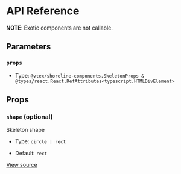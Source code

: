 # API Reference

**NOTE**: Exotic components are not callable.

## Parameters

### `props`

- Type: `@vtex/shoreline-components.SkeletonProps & @types/react.React.RefAttributes<typescript.HTMLDivElement>`

## Props

### `shape` (optional)

Skeleton shape

- Type: `circle | rect`

- Default: `rect`

[View source](https://github.com/vtex/shoreline/blob/8663f23b4/packages/components/src/skeleton/skeleton.tsx#L4)
